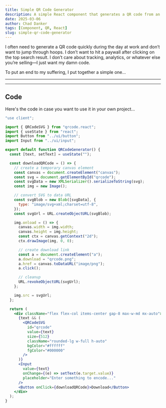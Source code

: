 ```yaml
---
title: Simple QR Code Generator
description: A simple React component that generates a QR code from an input string.
date: 2025-03-06
author: Chad Danker
tags: [Component, QR, React]
slug: simple-qr-code-generator
---
```


I often need to generate a QR code quickly during the day at work and don’t want to jump through hoops. I don’t want to hit a paywall after clicking on the top search result. I don’t care about tracking, analytics, or whatever else you’re selling—I just want my damn code.

To put an end to my suffering, I put together a simple one...

---

<QRCodeGenerator />

---

## Code

Here's the code in case you want to use it in your own project...

```jsx
"use client";

import { QRCodeSVG } from "qrcode.react";
import { useState } from "react";
import Button from "../ui/button";
import Input from "../ui/input";

export default function QRCodeGenerator() {
  const [text, setText] = useState("");

  const downloadQRCode = () => {
    // create a temporary canvas element
    const canvas = document.createElement("canvas");
    const svg = document.getElementById("qrcode");
    const svgData = new XMLSerializer().serializeToString(svg);
    const img = new Image();

    // convert SVG to data URL
    const svgBlob = new Blob([svgData], {
      type: "image/svg+xml;charset=utf-8",
    });
    const svgUrl = URL.createObjectURL(svgBlob);

    img.onload = () => {
      canvas.width = img.width;
      canvas.height = img.height;
      const ctx = canvas.getContext("2d");
      ctx.drawImage(img, 0, 0);

      // create download link
      const a = document.createElement("a");
      a.download = "qrcode.png";
      a.href = canvas.toDataURL("image/png");
      a.click();

      // cleanup
      URL.revokeObjectURL(svgUrl);
    };

    img.src = svgUrl;
  };

  return (
    <div className="flex flex-col items-center gap-8 max-w-md mx-auto">
      {text && (
        <QRCodeSVG
          id="qrcode"
          value={text}
          size={512}
          className="rounded-lg w-full h-auto"
          bgColor="#ffffff"
          fgColor="#000000"
        />
      )}
      <Input
        value={text}
        onChange={(e) => setText(e.target.value)}
        placeholder="Enter something to encode..."
      />
      <Button onClick={downloadQRCode}>Download</Button>
    </div>
  );
}
```
